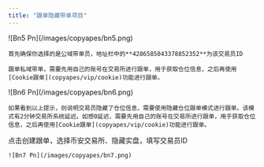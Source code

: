 ```yaml
---
title: "跟单隐藏带单项目"
---
```


<Steps>
  <Step title="选择交易员">
    ![Bn5 Pn](/images/copyapes/bn5.png)

    首先确保你选择的是公域带单员，地址栏中的**4286585043378852352**为该交易员ID

    跟单私域带单，需要先用自己的账号在交易所进行跟单，用于获取仓位信息，之后再使用[Cookie跟单](copyapes/vip/cookie)功能进行跟单。
  </Step>
  <Step title="判断该交易员是否隐藏仓位">
    ![Bn6 Pn](/images/copyapes/bn6.png)

    如果看到以上提示，则说明交易员隐藏了仓位信息，需要使用隐藏仓位跟单模式进行跟单。该模式有2分钟交易所系统延迟。如想0延迟，需要先用自己的账号在交易所进行跟单，用于获取仓位信息，之后再使用[Cookie跟单](copyapes/vip/cookie)功能进行跟单。
  </Step>
  <Step title="创建跟单任务">
    点击创建跟单，选择币安交易所、隐藏实盘，填写交易员ID

    ![Bn7 Pn](/images/copyapes/bn7.png)
  </Step>
</Steps>